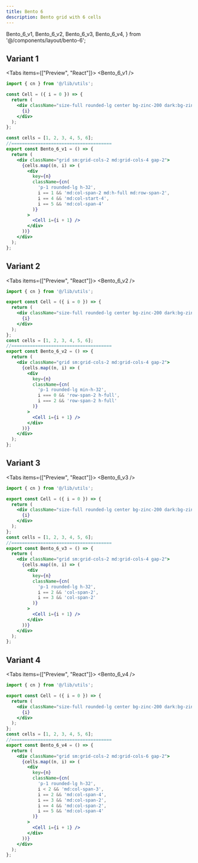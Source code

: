 ```yaml
---
title: Bento 6
description: Bento grid with 6 cells
---
```


  Bento_6_v1,
  Bento_6_v2,
  Bento_6_v3,
  Bento_6_v4,
} from '@/components/layout/bento-6';

## Variant 1

<Tabs items={["Preview", "React"]}>
  <Tab value="Preview">
    <Bento_6_v1 />
  </Tab>
  <Tab value="React">

```jsx title="bento-grid.jsx"
import { cn } from '@/lib/utils';

const Cell = ({ i = 0 }) => {
  return (
    <div className="size-full rounded-lg center bg-zinc-200 dark:bg-zinc-900 text-xl">
      {i}
    </div>
  );
};

const cells = [1, 2, 3, 4, 5, 6];
//======================================
export const Bento_6_v1 = () => {
  return (
    <div className="grid sm:grid-cols-2 md:grid-cols-4 gap-2">
      {cells.map((n, i) => (
        <div
          key={n}
          className={cn(
            'p-1 rounded-lg h-32',
            i == 1 && 'md:col-span-2 md:h-full md:row-span-2',
            i == 4 && 'md:col-start-4',
            i == 5 && 'md:col-span-4'
          )}
        >
          <Cell i={i + 1} />
        </div>
      ))}
    </div>
  );
};
```

</Tab>
</Tabs>

## Variant 2

<Tabs items={["Preview", "React"]}>
  <Tab value="Preview">
    <Bento_6_v2 />
  </Tab>
  <Tab value="React">

```jsx title="bento-grid.jsx"
import { cn } from '@/lib/utils';

export const Cell = ({ i = 0 }) => {
  return (
    <div className="size-full rounded-lg center bg-zinc-200 dark:bg-zinc-900 text-xl">
      {i}
    </div>
  );
};
const cells = [1, 2, 3, 4, 5, 6];
//======================================
export const Bento_6_v2 = () => {
  return (
    <div className="grid sm:grid-cols-2 md:grid-cols-4 gap-2">
      {cells.map((n, i) => (
        <div
          key={n}
          className={cn(
            'p-1 rounded-lg min-h-32',
            i === 0 && 'row-span-2 h-full',
            i === 2 && 'row-span-2 h-full'
          )}
        >
          <Cell i={i + 1} />
        </div>
      ))}
    </div>
  );
};
```

</Tab>
</Tabs>

## Variant 3

<Tabs items={["Preview", "React"]}>
  <Tab value="Preview">
    <Bento_6_v3 />
  </Tab>
  <Tab value="React">

```jsx title="bento-grid.jsx"
import { cn } from '@/lib/utils';

export const Cell = ({ i = 0 }) => {
  return (
    <div className="size-full rounded-lg center bg-zinc-200 dark:bg-zinc-900 text-xl">
      {i}
    </div>
  );
};
const cells = [1, 2, 3, 4, 5, 6];
//======================================
export const Bento_6_v3 = () => {
  return (
    <div className="grid sm:grid-cols-2 md:grid-cols-4 gap-2">
      {cells.map((n, i) => (
        <div
          key={n}
          className={cn(
            'p-1 rounded-lg h-32',
            i == 2 && 'col-span-2',
            i == 3 && 'col-span-2'
          )}
        >
          <Cell i={i + 1} />
        </div>
      ))}
    </div>
  );
};
```

</Tab>
</Tabs>

## Variant 4

<Tabs items={["Preview", "React"]}>
  <Tab value="Preview">
    <Bento_6_v4 />
  </Tab>
  <Tab value="React">

```jsx title="bento-grid.jsx"
import { cn } from '@/lib/utils';

export const Cell = ({ i = 0 }) => {
  return (
    <div className="size-full rounded-lg center bg-zinc-200 dark:bg-zinc-900 text-xl">
      {i}
    </div>
  );
};
const cells = [1, 2, 3, 4, 5, 6];
//======================================
export const Bento_6_v4 = () => {
  return (
    <div className="grid sm:grid-cols-2 md:grid-cols-6 gap-2">
      {cells.map((n, i) => (
        <div
          key={n}
          className={cn(
            'p-1 rounded-lg h-32',
            i < 2 && 'md:col-span-3',
            i == 2 && 'md:col-span-4',
            i == 3 && 'md:col-span-2',
            i == 4 && 'md:col-span-2',
            i == 5 && 'md:col-span-4'
          )}
        >
          <Cell i={i + 1} />
        </div>
      ))}
    </div>
  );
};
```

</Tab>
</Tabs>
